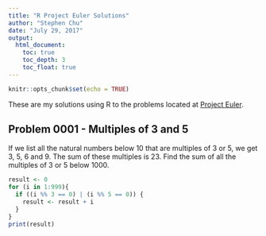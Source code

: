 ```yaml
---
title: "R Project Euler Solutions"
author: "Stephen Chu"
date: "July 29, 2017"
output: 
  html_document:
    toc: true
    toc_depth: 3
    toc_float: true
---
```


```r
knitr::opts_chunk$set(echo = TRUE)
```

These are my solutions using R to the problems located at [Project Euler](https://projecteuler.net/).


## Problem 0001 - Multiples of 3 and 5
If we list all the natural numbers below 10 that are multiples of 3 or 5, we get 3, 5, 6 and 9. The sum of these multiples is 23. Find the sum of all the multiples of 3 or 5 below 1000.

```r
result <- 0
for (i in 1:999){
  if ((i %% 3 == 0) | (i %% 5 == 0)) {
    result <- result + i
  }
}
print(result)
```

